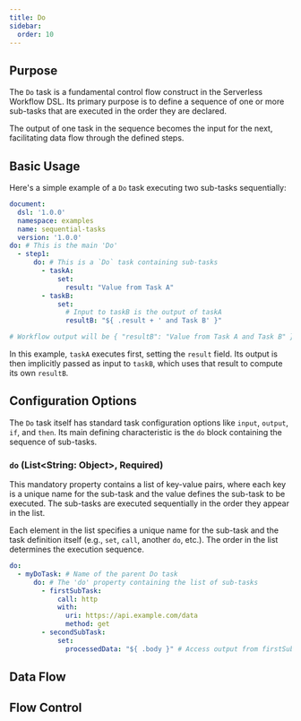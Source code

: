 ```yaml
---
title: Do
sidebar:
  order: 10
---
```



## Purpose

The `Do` task is a fundamental control flow construct in the Serverless Workflow DSL. Its primary purpose is to define a
sequence of one or more sub-tasks that are executed in the order they are declared.

The output of one task in the sequence becomes the input for the next, facilitating data flow through the
defined steps.

## Basic Usage

Here's a simple example of a `Do` task executing two sub-tasks sequentially:

```yaml
document:
  dsl: '1.0.0'
  namespace: examples
  name: sequential-tasks
  version: '1.0.0'
do: # This is the main 'Do'
  - step1:
      do: # This is a `Do` task containing sub-tasks
        - taskA:
            set:
              result: "Value from Task A"
        - taskB:
            set:
              # Input to taskB is the output of taskA
              resultB: "${ .result + ' and Task B' }"

# Workflow output will be { "resultB": "Value from Task A and Task B" }
```

In this example, `taskA` executes first, setting the `result` field. Its output is then implicitly passed as input to
`taskB`, which uses that result to compute its own `resultB`.

## Configuration Options

The `Do` task itself has standard task configuration options like `input`, `output`, `if`, and `then`. Its main defining
characteristic is the `do` block containing the sequence of sub-tasks.

### `do` (List\<String: Object>, Required)

This mandatory property contains a list of key-value pairs, where each key is a unique name for the sub-task and the
value defines the sub-task to be executed. The sub-tasks are executed sequentially in the order they appear in the list.

Each element in the list specifies a unique name for the sub-task and the task definition itself (e.g., `set`,
`call`, another `do`, etc.). The order in the list determines the execution sequence.

```yaml
do:
  - myDoTask: # Name of the parent Do task
      do: # The 'do' property containing the list of sub-tasks
        - firstSubTask:
            call: http
            with:
              uri: https://api.example.com/data
              method: get
        - secondSubTask:
            set:
              processedData: "${ .body }" # Access output from firstSubTask
```

## Data Flow

<CommonTaskDataFlow />

## Flow Control

<CommonTaskFlowControl />

